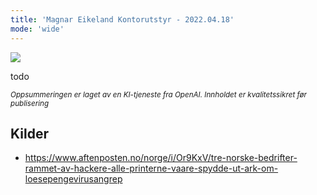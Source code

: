 ```yaml
---
title: 'Magnar Eikeland Kontorutstyr - 2022.04.18'
mode: 'wide'
---
```


<Frame>
<img src="/images/magnar-eikland.png" />
</Frame>

todo

<sup><i>Oppsummeringen er laget av en KI-tjeneste fra OpenAI. Innholdet er kvalitetssikret før publisering</i></sup>

## Kilder
- https://www.aftenposten.no/norge/i/Or9KxV/tre-norske-bedrifter-rammet-av-hackere-alle-printerne-vaare-spydde-ut-ark-om-loesepengevirusangrep
